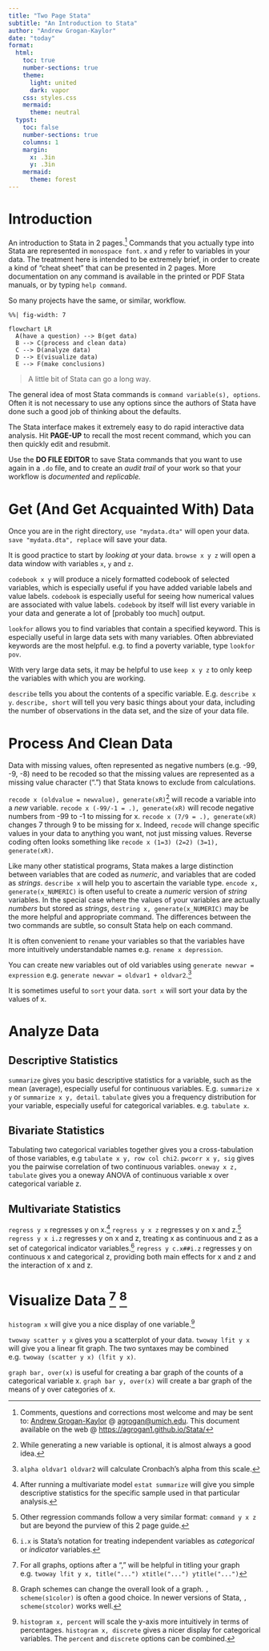 ```yaml
---
title: "Two Page Stata"
subtitle: "An Introduction to Stata"
author: "Andrew Grogan-Kaylor"
date: "today"
format:
  html:
    toc: true
    number-sections: true
    theme:
      light: united
      dark: vapor
    css: styles.css
    mermaid: 
      theme: neutral
  typst: 
    toc: false
    number-sections: true
    columns: 1
    margin:
      x: .3in
      y: .3in
    mermaid:
      theme: forest
---
```


# Introduction

An introduction to Stata in 2 pages.[^questions] Commands that you actually type into Stata are represented  in `monospace font`. `x` and `y` refer to variables in your data.  The treatment here is intended to be extremely brief, in order to create a kind of "cheat sheet" that can be presented in 2 pages.  More documentation on any command is available in the printed or PDF Stata manuals, or by typing `help command`.

So many projects have the same, or similar, workflow.

```mermaid
%%| fig-width: 7

flowchart LR
  A(have a question) --> B(get data)
  B --> C(process and clean data) 
  C --> D(analyze data)
  D --> E(visualize data)
  E --> F(make conclusions)
```

> A little bit of Stata can go a long way.

The general idea of most Stata commands is `command variable(s), options`.  Often it is not necessary to use any options since the authors of Stata have done such a good job of thinking about the defaults. 

The Stata interface makes it extremely easy to do rapid interactive data analysis.  Hit **PAGE-UP** to recall the most recent command, which you can then quickly edit and resubmit.  

Use the **DO FILE EDITOR** to save Stata commands that you want to use again in a `.do` file, and to create an *audit trail* of your work so that your workflow is *documented* and *replicable.*  

# Get (And Get Acquainted With) Data

Once you are in the right directory, `use "mydata.dta"` will open your data. `save "mydata.dta", replace` will save your data. 

It is good practice to start by *looking at* your data. `browse x y z` will open a data window with variables `x`, `y` and `z`.

`codebook x y` will produce a nicely formatted codebook of selected variables, which is especially useful if you have added variable labels and value labels. `codebook` is especially useful for seeing how numerical values are associated with value labels.  `codebook` by itself will list every variable in your data and generate a lot of [probably too much] output.

`lookfor` allows you to find variables that contain a specified keyword.  This is especially useful in large data sets with many variables. Often abbreviated keywords are the most helpful.  e.g. to find a poverty variable, type `lookfor pov`.

With very large data sets, it may be helpful to use `keep x y z` to only keep the variables with which you are working.

`describe` tells you about the contents of a specific variable. E.g. `describe x y`. `describe, short` will tell you very basic things about your data, including the number of observations in the data set, and the size of your data file.

# Process And Clean Data

Data with missing values, often represented as negative numbers (e.g. -99, -9, -8) need to be recoded so that the missing values are represented as a missing value character (".") that Stata knows to exclude from calculations.

`recode x (oldvalue = newvalue), generate(xR)`[^generate] will recode a variable into a *new* variable. `recode x (-99/-1 = .), generate(xR)` will recode negative numbers from -99 to -1 to missing for x. `recode x (7/9 = .), generate(xR)` changes 7 through 9 to be missing for x.  Indeed, `recode` will change specific values in your data to anything you want, not just missing values. Reverse coding often looks something like `recode x (1=3) (2=2) (3=1), generate(xR)`.

[^generate]: While generating a new variable is optional, it is almost always a good idea.

Like many other statistical programs, Stata makes a large distinction between variables that are coded as *numeric*, and variables that are coded as *strings*. `describe x` will help you to ascertain the variable type. `encode x, generate(x_NUMERIC)` is often useful to create a *numeric* version of *string* variables. In the special case where the values of your variables are actually *numbers* but stored as *strings*, `destring x, generate(x_NUMERIC)` may be the more helpful and appropriate command. The differences between the two commands are subtle, so consult Stata help on each command.

It is often convenient to `rename` your variables so that the variables have more intuitively understandable names e.g. `rename x depression`.

You can create new variables out of old variables using `generate newvar = expression` e.g. `generate newvar = oldvar1 + oldvar2`.[^alpha]

[^alpha]: `alpha oldvar1 oldvar2` will calculate Cronbach's alpha from this scale.

It is sometimes useful to `sort` your data. `sort x` will sort your data by the values of x.

# Analyze Data

## Descriptive Statistics

`summarize` gives you basic descriptive statistics for a variable, such as the mean (average), especially useful for continuous variables. E.g. `summarize x y` or `summarize x y, detail`. `tabulate` gives you a frequency distribution for your variable, especially useful for categorical variables. e.g. `tabulate x`.

## Bivariate Statistics

Tabulating two categorical variables together gives you a cross-tabulation of those variables, e.g `tabulate x y, row col chi2`. `pwcorr x y, sig` gives you the pairwise correlation of two continuous variables. `oneway x z, tabulate` gives you a oneway ANOVA of continuous variable x over categorical variable z.

## Multivariate Statistics

`regress y x` regresses y on x.[^estat-summarize] `regress y x z` regresses y on x and z.[^other-regressions] `regress y x i.z` regresses y on x and z, treating x as continuous and z as a set of categorical indicator variables.[^idot] `regress y c.x##i.z` regresses y on continuous x and categorical z, providing both main effects for x and z and the interaction of x and z.

[^other-regressions]: Other regression commands follow a very similar format:  `command y x z` but are beyond the purview of this 2 page guide.

[^estat-summarize]: After running a multivariate model `estat summarize` will give you simple descriptive statistics for the specific sample used in that particular analysis.

[^idot]: `i.x` is Stata's notation for treating independent variables as *categorical* or *indicator* variables.

# Visualize Data [^graph-options] [^schemes] 

`histogram x` will give you a nice display of one variable.[^histogram-options] 

[^histogram-options]: `histogram x, percent` will scale the y-axis more intuitively in terms of percentages.  `histogram x, discrete` gives a nicer display for categorical variables. The `percent` and `discrete` options can be combined.

`twoway scatter y x` gives you a scatterplot of your data.  `twoway lfit y x` will give you a linear fit graph.  The two syntaxes may be combined e.g. `twoway (scatter y x) (lfit y x)`.

`graph bar, over(x)` is useful for creating a bar graph of the counts of a categorical variable x. `graph bar y, over(x)` will create a bar graph of the means of y over categories of x.

[^graph-options]: For all graphs, options after a "," will be helpful in titling your graph  e.g. `twoway lfit y x, title("...") xtitle("...") ytitle("...")`

[^schemes]: Graph schemes can change the overall look of a graph. `, scheme(s1color)` is often a good choice. In newer versions of Stata, `, scheme(stcolor)` works well.

[^questions]: Comments, questions and corrections most welcome and may be sent to:  [Andrew Grogan-Kaylor](https://agrogan1.github.io/) @ [agrogan@umich.edu](agrogan@umich.edu). This document available on the web @ [https://agrogan1.github.io/Stata/](https://agrogan1.github.io/Stata/) 
















